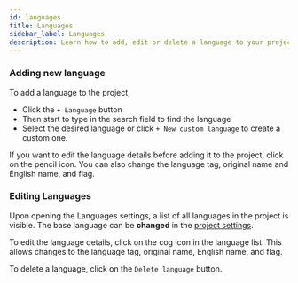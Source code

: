 ```yaml
---
id: languages
title: Languages
sidebar_label: Languages
description: Learn how to add, edit or delete a language to your project in the Tolgee localization platform.
---
```



### Adding new language

To add a language to the project,

- Click the `+ Language` button
- Then start to type in the search field to find the language
- Select the desired language or click `+ New custom language` to create a custom one.

<ScreenshotWrapper
  alt="Add language"
  src="/img/docs/platform/languages_add.webp"
/>

If you want to edit the language details before adding it to the project, click on the pencil icon.
You can also change the language tag, original name and English name, and flag.

<ScreenshotWrapper
  alt="Add language details"
  src="/img/docs/platform/languages_add_details.webp"
/>

### Editing Languages

Upon opening the Languages settings, a list of all languages in the project is visible.
The base language can be **changed** in the [project settings](project_settings).

To edit the language details, click on the cog icon in the language list.
This allows changes to the language tag, original name, English name, and flag.

To delete a language, click on the `Delete language` button.
